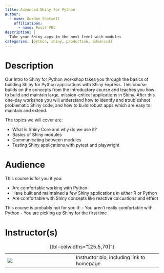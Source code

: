 ```yaml
---
title: Advanced Shiny for Python
author:
  - name: Gordon Shotwell
    affiliations:
      - name: Posit PBC   
description: |
  Take your Shiny apps to the next level with modules
categories: [python, shiny, production, advanced]
---
```


# Description

Our Intro to Shiny for Python workshop takes you through the basics of building Shiny for Python applications with Shiny Express. This course builds on the concepts from the introductory course and teaches you how to build and maintain large, mission-critical applications in Shiny. After this one-day workshop you will understand how to identify and troubleshoot problematic Shiny code, and how to build robust apps which are easy to maintain and extend.

The topics we will cover are: 

- What is Shiny Core and why do we use it? 
- Basics of Shiny modules 
- Communicating between modules 
- Testing Shiny applications with pytest and playwright

# Audience

This course is for you if you:

-   Are comfortable working with Python
-   Have built and maintained a few Shiny applications in either R or Python
-   Are comfortable with Shiny concepts like reactive calcuations and effect

This course is probably not for you if: - You aren't really comfortable with Python - You are picking up Shiny for the first time

# Instructor(s)

|                               |     |                                             |
|-------------------------------|-----|---------------------------------------------|
| ![](images/gordon_shotwell.jpeg) |     | Instructor bio, including link to homepage. |

: {tbl-colwidths="\[25,5,70\]"}
